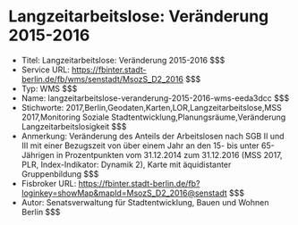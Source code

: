# Langzeitarbeitslose: Veränderung 2015-2016
- Titel: Langzeitarbeitslose: Veränderung 2015-2016 $$$
- Service URL: https://fbinter.stadt-berlin.de/fb/wms/senstadt/MsozS_D2_2016 $$$
- Typ: WMS $$$
- Name: langzeitarbeitslose-veranderung-2015-2016-wms-eeda3dcc $$$
- Stichworte: 2017,Berlin,Geodaten,Karten,LOR,Langzeitarbeitslose,MSS 2017,Monitoring Soziale Stadtentwicklung,Planungsräume,Veränderung Langzeitarbeitslosigkeit $$$
- Anmerkung: Veränderung des Anteils der Arbeitslosen nach SGB II und III mit einer Bezugszeit von über einem Jahr an den 15- bis unter 65-Jährigen in Prozentpunkten vom 31.12.2014 zum 31.12.2016 (MSS 2017, PLR, Index-Indikator: Dynamik 2), Karte mit äquidistanter Gruppenbildung $$$
- Fisbroker URL: https://fbinter.stadt-berlin.de/fb?loginkey=showMap&mapId=MsozS_D2_2016@senstadt $$$
- Autor: Senatsverwaltung für Stadtentwicklung, Bauen und Wohnen Berlin $$$
